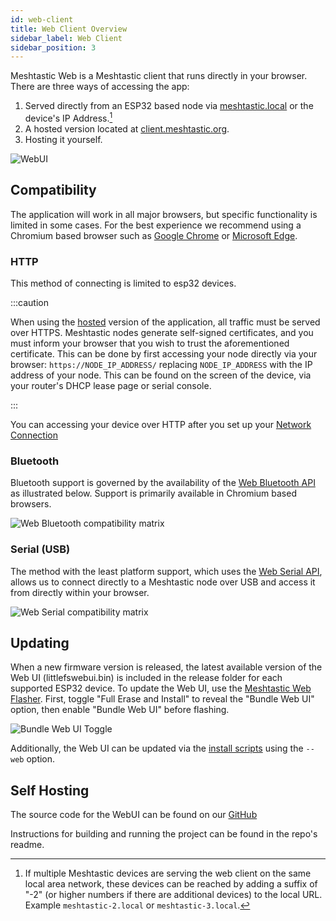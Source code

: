 ```yaml
---
id: web-client
title: Web Client Overview
sidebar_label: Web Client
sidebar_position: 3
---
```


Meshtastic Web is a Meshtastic client that runs directly in your browser.
There are three ways of accessing the app:

1. Served directly from an ESP32 based node via [meshtastic.local](http://meshtastic.local) or the device's IP Address.[^1]
2. A hosted version located at [client.meshtastic.org](https://client.meshtastic.org).
3. Hosting it yourself.

![WebUI](/img/webUI.webp)

## Compatibility

The application will work in all major browsers, but specific functionality is limited in some cases. For the best experience we recommend using a Chromium based browser such as [Google Chrome](https://www.google.com/chrome) or [Microsoft Edge](https://www.microsoft.com/en-us/edge).

### HTTP

This method of connecting is limited to esp32 devices.

:::caution

When using the [hosted](https://client.meshtastic.org) version of the application, all traffic must be served over HTTPS.
Meshtastic nodes generate self-signed certificates, and you must inform your browser that you wish to trust the aforementioned certificate.
This can be done by first accessing your node directly via your browser: `https://NODE_IP_ADDRESS/` replacing `NODE_IP_ADDRESS` with the IP address of your node.
This can be found on the screen of the device, via your router's DHCP lease page or serial console.

:::

You can accessing your device over HTTP after you set up your [Network Connection](/docs/configuration/radio/network)

### Bluetooth

Bluetooth support is governed by the availability of the [Web Bluetooth API](https://web.dev/bluetooth) as illustrated below. Support is primarily available in Chromium based browsers.

![Web Bluetooth compatibility matrix](https://caniuse.bitsofco.de/image/web-bluetooth.png)

### Serial (USB)

The method with the least platform support, which uses the [Web Serial API](https://web.dev/serial), allows us to connect directly to a Meshtastic node over USB and access it from directly within your browser.

![Web Serial compatibility matrix](https://caniuse.bitsofco.de/image/web-serial.png)

## Updating

When a new firmware version is released, the latest available version of the Web UI (littlefswebui.bin) is included in the release folder for each supported ESP32 device. To update the Web UI, use the [Meshtastic Web Flasher](https://flasher.meshtastic.org/). First, toggle "Full Erase and Install" to reveal the "Bundle Web UI" option, then enable "Bundle Web UI" before flashing.

![Bundle Web UI Toggle](/img/software/webui-toggle.webp)

Additionally, the Web UI can be updated via the [install scripts](/docs/getting-started/flashing-firmware/esp32/cli-script.mdx) using the `--web` option.

## Self Hosting

The source code for the WebUI can be found on our [GitHub](https://github.com/meshtastic/web)

Instructions for building and running the project can be found in the repo's readme.

[^1]: If multiple Meshtastic devices are serving the web client on the same local area network, these devices can be reached by adding a suffix of "-2" (or higher numbers if there are additional devices) to the local URL. Example `meshtastic-2.local` or `meshtastic-3.local`.
